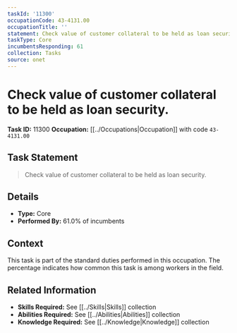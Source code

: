 ```yaml
---
taskId: '11300'
occupationCode: 43-4131.00
occupationTitle: ''
statement: Check value of customer collateral to be held as loan security.
taskType: Core
incumbentsResponding: 61
collection: Tasks
source: onet
---
```

# Check value of customer collateral to be held as loan security.

**Task ID:** 11300
**Occupation:** [[../Occupations|Occupation]] with code `43-4131.00`

## Task Statement

> Check value of customer collateral to be held as loan security.

## Details

- **Type:** Core
- **Performed By:** 61.0% of incumbents

## Context

This task is part of the standard duties performed in this occupation. The percentage indicates how common this task is among workers in the field.

## Related Information

- **Skills Required:** See [[../Skills|Skills]] collection
- **Abilities Required:** See [[../Abilities|Abilities]] collection
- **Knowledge Required:** See [[../Knowledge|Knowledge]] collection
